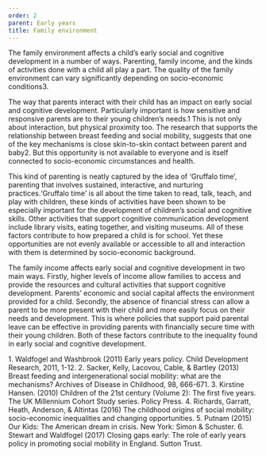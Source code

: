 ```yaml
---
order: 2
parent: Early years
title: Family environment
---
```


<div>
  The family environment affects a child’s early social and cognitive development in a
  number of ways. Parenting, family income, and the kinds of activities done with a child
  all play a part. The quality of the family environment can vary significantly depending
  on socio-economic conditions<FootnoteLink linkId="footnote-3">3</FootnoteLink>.

  The way that parents interact with their child has an impact on early social and
  cognitive development. Particularly important is how sensitive and responsive
  parents are to their young children’s needs.<FootnoteLink linkId="footnote-1">1</FootnoteLink> This is not only about interaction, but
  physical proximity too. The research that supports the relationship between
  breast feeding and social mobility, suggests that one of the key mechanisms is
  close skin-to-skin contact between parent and baby<FootnoteLink linkId="footnote-2">2</FootnoteLink>. But this opportunity is not available to
  everyone and is itself connected to socio-economic circumstances and health.

</div>


This kind of parenting is neatly captured by the idea of ‘Gruffalo
time’<FootnoteLink text="4"/>, parenting that involves
sustained, interactive, and nurturing practices<FootnoteLink
text="5"/>.‘Gruffalo time’ is all about the time taken
to read, talk, teach, and play with children, these kinds of activities have
been shown to be especially important for the development of children’s social
and cognitive skills. Other activities that support cognitive communication
development include library visits, eating together, and visiting museums. All
of these factors contribute to how prepared a child is for school. Yet these
opportunities are not evenly available or accessible to all and interaction with
them is determined by socio-economic background.

The family income affects early social and cognitive development in two main
ways. Firstly, higher levels of income allow families to access and provide the
resources and cultural activities that support cognitive development. Parents’
economic and social capital affects the environment provided for a child.
Secondly, the absence of financial stress can allow a parent to be more present
with their child and more easily focus on their needs and development. This is
where policies that support paid parental leave can be effective in providing
parents with financially secure time with their young children. Both of these
factors contribute to the inequality found in early social and cognitive
development.<FootnoteLink text="6"/>

<ResearchImage imageName="family-environment.jpg" />

<Footnotes>
	1. Waldfogel and Washbrook (2011) Early years policy. Child Development Research, 2011, 1-12.
	2. Sacker, Kelly, Lacovou, Cable, & Bartley (2013) Breast feeding and intergenerational social mobility: what are the mechanisms? Archives of Disease in Childhood, 98, 666-671.
	3. Kirstine Hansen. (2010) Children of the 21st century (Volume 2): The first five years. The UK Millennium Cohort Study series. Policy Press.
	4. Richards, Garratt, Heath, Anderson, & Altintas (2016) The childhood origins of social mobility: socio-economic inequalities and changing opportunities.
	5. Putnam (2015) Our Kids: The American dream in crisis. New York: Simon & Schuster.
	6. Stewart and Waldfogel (2017) Closing gaps early: The role of early years policy in promoting social mobility in England. Sutton Trust. 
</Footnotes>

